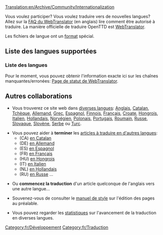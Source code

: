 [[Translation:en/Archive/Community/Internationalization]]


Vous voulez participer? Vous voulez traduire vers de nouvelles langues? Allez sur la [http://translator.openttd.org/en/faq FAQ du WebTranslator] (en anglais) lire comment être autorisé à traduire. La manière officielle de traduire OpenTTD est [[fr/Archive/Development/WebTranslator3|WebTranslator]].

Les fichiers de langue ont un [[fr/Archive/Source/Format des fichiers de langue|format]] spécial.

=='''Liste des langues supportées'''==

==='''Liste des langues'''===
Pour le moment, vous pouvez obtenir l'information exacte ici sur les chaînes manquantes/erronées:
[http://translator.openttd.org/status Page de statut de WebTranslator].

=='''Autres collaborations'''==
*Vous trouverez ce site web dans [[:Category:en/Articles in other languages|diverses langues]]: [[en/Main Page|Anglais]], [[ca/Main Page|Catalan]], [[cs/Main Page|Tchèque]], [[de/Main Page|Allemand]], [[el/Main Page|Grec]], [[es/Main Page|Espagnol]], [[fi/Main Page|Finnois]], [[fr/Main Page|Français]], [[hr/Main Page|Croate]], [[hu/Main Page|Hongrois]], [[it/Main Page|Italien]], [[nl/Main Page|Hollandais]], [[no/Main Page|Norvégien]], [[pl/Main Page|Polonais]], [[pt/Main Page|Portugais]], [[ro/Main Page|Roumain]], [[ru/Main Page|Russe]], [[sk/Main Page|Slovaque]], [[sl/Main Page|Slovène]], [[sr/Main Page|Serbe]] ou [[tr/Main Page|Turc]].

*Vous pouvez aider à '''terminer''' les [[en/Articles are being translated into other languages|articles à traduire en d'autres langues]]:
**(CA) [[:Category:ca/Articles traduint-se al català|en Catalan]]
**(DE) [[:Category:de/Artikel, welche in die deutsche Sprache übersetzt werden|en Allemand]]
**(ES) [[:Category:es/Artículos que se están traduciendo al español|en Espagnol]]
**(FR) [[:Category:fr/À traduire en français|en Français]]
**(HU) [[:Category:hu/Fordításban|en Hongrois]]
**(IT) [[:Category:it/Articoli in fase di traduzione|en Italien]]
**(NL) [[:Category:nl/Artikelen die worden vertaald|en Hollandais]]
**(RU) [[:Category:ru/Статьи, которые в настоящее время переводятся на русский язык|en Russe]] ...

*Ou '''commencez la traduction''' d'un article quelconque de l'anglais vers une autre langue...

*Souvenez-vous de consulter le [[fr/Wiki/Manuel de Style#pages-n-etant-pas-en-anglais|manuel de style]] sur l'édition des pages au préalable.

*Vous pouvez regarder les [[:Category:en/Other languages|statistiques]] sur l'avancement de la traduction en diverses langues.

[[Category:fr/Développement]][[Category:fr/Traduction]]